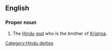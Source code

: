==English==

===Proper noun===
{{wikipedia}}
{{en-proper noun}}

#{{Hinduism}} The [[Hindu]] [[god]] who is the brother of [[Krishna]].


[[Category:Hindu deities]]
